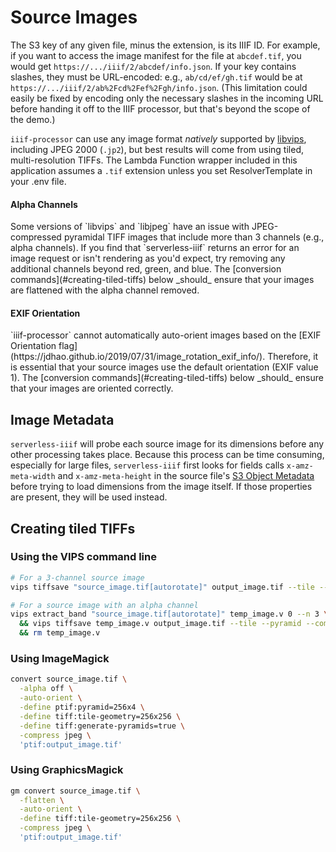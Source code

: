 
# Source Images

The S3 key of any given file, minus the extension, is its IIIF ID. For example, if you want to access the image manifest for the file at `abcdef.tif`, you would get `https://.../iiif/2/abcdef/info.json`. If your key contains slashes, they must be URL-encoded: e.g., `ab/cd/ef/gh.tif` would be at `https://.../iiif/2/ab%2Fcd%2Fef%2Fgh/info.json`. (This limitation could easily be fixed by encoding only the necessary slashes in the incoming URL before handing it off to the IIIF processor, but that's beyond the scope of the demo.)

`iiif-processor` can use any image format _natively_ supported by [libvips](https://libvips.github.io/libvips/), including JPEG 2000 (`.jp2`), but best results will come from using tiled, multi-resolution TIFFs. The Lambda Function wrapper included in this application assumes a `.tif` extension unless you set ResolverTemplate in your .env file.

#### Alpha Channels
<Callout emoji="⚠️">
Some versions of `libvips` and `libjpeg` have an issue with JPEG-compressed pyramidal TIFF images that include more than 3 channels (e.g.,
alpha channels). If you find that `serverless-iiif` returns an error for an image request or isn't rendering as you'd expect, try removing any additional channels beyond red, green, and blue. The [conversion commands](#creating-tiled-tiffs) below _should_ ensure that your images are flattened with the alpha channel removed.
</Callout>

#### EXIF Orientation
<Callout emoji="⚠️">
`iiif-processor` cannot automatically auto-orient images based on the [EXIF Orientation flag](https://jdhao.github.io/2019/07/31/image_rotation_exif_info/). Therefore, it is essential that your source images use the default orientation (EXIF value 1). The [conversion commands](#creating-tiled-tiffs) below _should_ ensure that your images are oriented correctly.
</Callout>

## Image Metadata

`serverless-iiif` will probe each source image for its dimensions before any other processing takes place. Because this process can be time consuming, especially for large files, `serverless-iiif` first looks for fields calls `x-amz-meta-width` and `x-amz-meta-height` in the source file's [S3 Object Metadata](https://docs.aws.amazon.com/AmazonS3/latest/userguide/UsingMetadata.html) before trying to load dimensions from the image itself. If those properties are present, they will be used instead.

## Creating tiled TIFFs

### Using the VIPS command line

```bash
# For a 3-channel source image
vips tiffsave "source_image.tif[autorotate]" output_image.tif --tile --pyramid --compression jpeg --tile-width 256 --tile-height 256

# For a source image with an alpha channel
vips extract_band "source_image.tif[autorotate]" temp_image.v 0 --n 3 \
  && vips tiffsave temp_image.v output_image.tif --tile --pyramid --compression jpeg --tile-width 256 --tile-height 256 \
  && rm temp_image.v
```

### Using ImageMagick

```bash
convert source_image.tif \
  -alpha off \
  -auto-orient \
  -define ptif:pyramid=256x4 \
  -define tiff:tile-geometry=256x256 \
  -define tiff:generate-pyramids=true \
  -compress jpeg \
  'ptif:output_image.tif'
```

### Using GraphicsMagick

```bash
gm convert source_image.tif \
  -flatten \
  -auto-orient \
  -define tiff:tile-geometry=256x256 \
  -compress jpeg \
  'ptif:output_image.tif'
```
